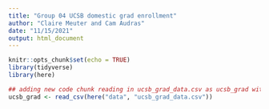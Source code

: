 ```yaml
---
title: "Group 04 UCSB domestic grad enrollment"
author: "Claire Meuter and Cam Audras"
date: "11/15/2021"
output: html_document
---
```


```r
knitr::opts_chunk$set(echo = TRUE)
library(tidyverse)
library(here)
```

```r
## adding new code chunk reading in ucsb_grad_data.csv as ucsb_grad with relative file path -cm
ucsb_grad <- read_csv(here("data", "ucsb_grad_data.csv"))
```

